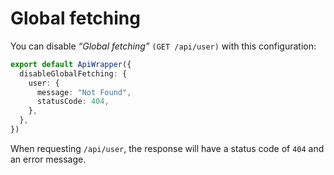 # Global fetching

You can disable *&ldquo;Global fetching&rdquo;* `(GET /api/user)` with this configuration:

```ts
export default ApiWrapper({
  disableGlobalFetching: {
    user: {
      message: "Not Found",
      statusCode: 404,
    },
  },
})
```

When requesting `/api/user`, the response will have a status code of `404` and an error message.
